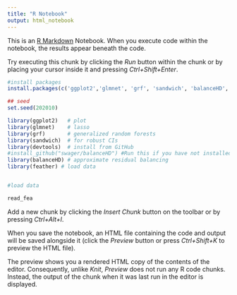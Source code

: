 ```yaml
---
title: "R Notebook"
output: html_notebook
---
```


This is an [R Markdown](http://rmarkdown.rstudio.com) Notebook. When you execute code within the notebook, the results appear beneath the code. 

Try executing this chunk by clicking the *Run* button within the chunk or by placing your cursor inside it and pressing *Ctrl+Shift+Enter*. 
```r
#install packages
install.packages(c('ggplot2','glmnet', 'grf', 'sandwich', 'balanceHD', 'devtools', 'feather'))
```


```r
## seed
set.seed(202010)

library(ggplot2)   # plot
library(glmnet)    # lasso
library(grf)       # generalized random forests
library(sandwich)  # for robust CIs
library(devtools)  # install from GitHub 
#install_github("swager/balanceHD") #Run this if you have not installed balanceHD before
library(balanceHD) # approximate residual balancing
library(feather) # load data


#load data

read_fea

```

Add a new chunk by clicking the *Insert Chunk* button on the toolbar or by pressing *Ctrl+Alt+I*.

When you save the notebook, an HTML file containing the code and output will be saved alongside it (click the *Preview* button or press *Ctrl+Shift+K* to preview the HTML file).

The preview shows you a rendered HTML copy of the contents of the editor. Consequently, unlike *Knit*, *Preview* does not run any R code chunks. Instead, the output of the chunk when it was last run in the editor is displayed.
